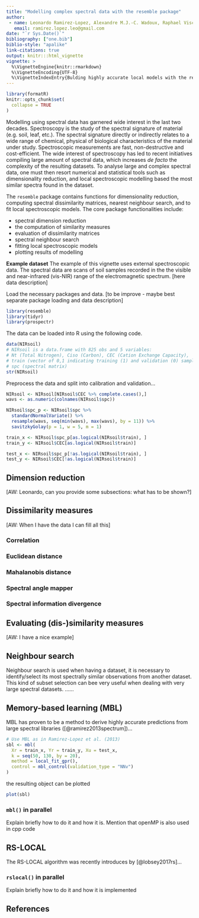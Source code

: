 ```yaml
---
title: "Modelling complex spectral data with the resemble package"
author: 
 - name: Leonardo Ramirez-Lopez, Alexandre M.J.-C. Wadoux, Raphael Viscarra-Rossel, ???, ???, ..., ???
   email: ramirez.lopez.leo@gmail.com
date: "`r Sys.Date()`"
bibliography: ["one.bib"]
biblio-style: "apalike"
link-citations: true
output: knitr:::html_vignette
vignette: >
  %\VignetteEngine{knitr::rmarkdown}
  %\VignetteEncoding{UTF-8}
  %\VignetteIndexEntry{Bulding highly accurate local models with the resemble package}
---
```


```r
library(formatR)
knitr::opts_chunk$set(
  collapse = TRUE
)
```


Modelling using spectral data has garnered wide interest in the last two decades. Spectroscopy is the study of the spectral signature of material (e.g. soil, leaf, etc.). The spectral signature directly or indirectly relates to a wide range of chemical, physical of biological characteristics of the material under study. Spectroscopic measurements are fast, non-destructive and cost-efficient. The wide interest of spectroscopy has led to recent initiatives compiling large amount of spectral data, which increases *de facto* the complexity of the resulting datasets. To analyse large and complex spectral data, one must then resort numerical and statistical tools such as dimensionality reduction, and local spectroscopic modelling based the most similar spectra found in the dataset.    

The `resemble` package contains functions for dimensionality reduction, computing spectral dissimilarity matrices, nearest neighbour search, and to fit local spectroscopic models. The core package functionalities include: 

* spectral dimension reduction
* the computation of similarity measures
* evaluation of dissimilarity matrices
* spectral neighbour search
* fitting local spectroscopic models
* plotting results of modelling

__Example dataset__
The example of this vignette uses external spectroscopic data. The spectral data are scans of soil samples recorded in the the visible and near-infrared (vis-NIR) range of the electromagnetic spectrum.
[here data description]

Load the necessary packages and data. [to be improve - maybe best separate package loading and data description]
```r
library(resemble)
library(tidyr)
library(prospectr)
```

The data can be loaded into R using the following code. 
```r
data(NIRsoil)
# NIRsoil is a data.frame with 825 obs and 5 variables: 
# Nt (Total Nitrogen), Ciso (Carbon), CEC (Cation Exchange Capacity), 
# train (vector of 0,1 indicating training (1) and validation (0) samples),
# spc (spectral matrix)
str(NIRsoil)
```


Preprocess the data and split into calibration and validation...
```r
NIRsoil <- NIRsoil[NIRsoil$CEC %>% complete.cases(),]
wavs <- as.numeric(colnames(NIRsoil$spc))

NIRsoil$spc_p <- NIRsoil$spc %>% 
  standardNormalVariate() %>% 
  resample(wavs, seq(min(wavs), max(wavs), by = 11)) %>% 
  savitzkyGolay(p = 1, w = 5, m = 1)

train_x <- NIRsoil$spc_p[as.logical(NIRsoil$train), ]
train_y <- NIRsoil$CEC[as.logical(NIRsoil$train)]

test_x <- NIRsoil$spc_p[!as.logical(NIRsoil$train), ]
test_y <- NIRsoil$CEC[!as.logical(NIRsoil$train)]
```

## Dimension reduction

[AW: Leonardo, can you provide some subsections: what has to be shown?]

## Dissimilarity measures
[AW: When I have the data I can fill all this]

### Correlation
### Euclidean distance
### Mahalanobis distance
### Spectral angle mapper
### Spectral information divergence

## Evaluating (dis-)similarity measures

[AW: I have a nice example]

## Neighbour search 

Neighbour search is used when having a dataset, it is necessary to identify/select 
its most spectrally similar observations from another dataset. This kind of subset 
selection can bee very useful when dealing with very large spectral 
datasets. ......

## Memory-based learning (MBL)

MBL has proven to be a method to derive highly accurate predictions from large 
spectral libraries ([@ramirez2013spectrum])...


```r
# Use MBL as in Ramirez-Lopez et al. (2013)
sbl <- mbl(
  Xr = train_x, Yr = train_y, Xu = test_x,
  k = seq(50, 130, by = 20),
  method = local_fit_gpr(),
  control = mbl_control(validation_type = "NNv")
)
```

the resulting object can be plotted
```r
plot(sbl)
```

### `mbl()` in parallel

Explain briefly how to do it and how it is. Mention that openMP is also used in cpp code

## RS-LOCAL

The RS-LOCAL algorithm was recently introduces by [@lobsey2017rs]...

### `rslocal()` in parallel

Explain briefly how to do it and how it is implemented



## References

